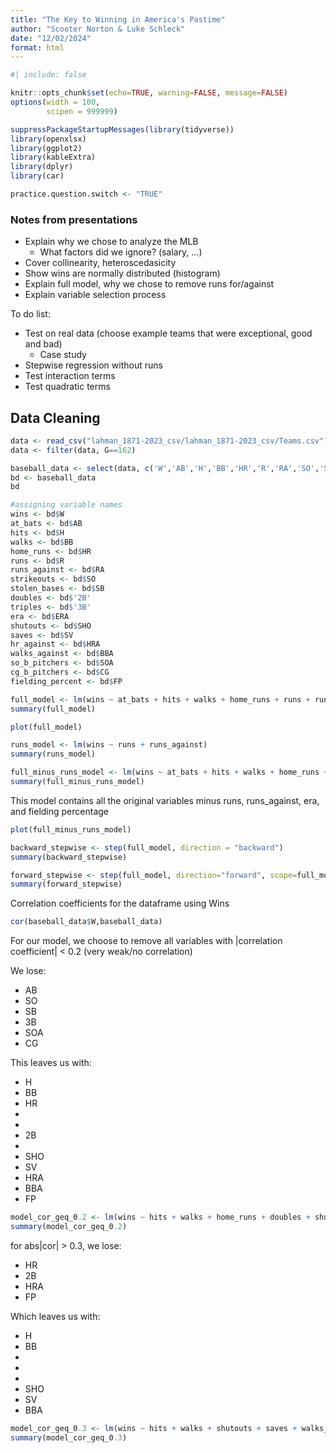 ```yaml
---
title: "The Key to Winning in America's Pastime"
author: "Scooter Norton & Luke Schleck"
date: "12/02/2024"
format: html
---
```


```r
#| include: false

knitr::opts_chunk$set(echo=TRUE, warning=FALSE, message=FALSE)
options(width = 100,
        scipen = 999999)

suppressPackageStartupMessages(library(tidyverse))
library(openxlsx)
library(ggplot2)
library(kableExtra)
library(dplyr)
library(car)

practice.question.switch <- "TRUE"
```

### Notes from presentations

* Explain why we chose to analyze the MLB
  * What factors did we ignore? (salary, ...)
* Cover collinearity, heteroscedasicity
* Show wins are normally distributed (histogram)
* Explain full model, why we chose to remove runs for/against
* Explain variable selection process

To do list:

* Test on real data (choose example teams that were exceptional, good and bad)
  * Case study
* Stepwise regression without runs
* Test interaction terms
* Test quadratic terms

## Data Cleaning
```r
data <- read_csv("lahman_1871-2023_csv/lahman_1871-2023_csv/Teams.csv")
data <- filter(data, G==162)

baseball_data <- select(data, c('W','AB','H','BB','HR','R','RA','SO','SB','2B','3B','ERA','SHO','SV','HRA','BBA','SOA','CG','FP'))
bd <- baseball_data
bd
```

```r
#assigning variable names
wins <- bd$W
at_bats <- bd$AB
hits <- bd$H
walks <- bd$BB
home_runs <- bd$HR
runs <- bd$R
runs_against <- bd$RA
strikeouts <- bd$SO
stolen_bases <- bd$SB
doubles <- bd$'2B'
triples <- bd$'3B'
era <- bd$ERA
shutouts <- bd$SHO
saves <- bd$SV
hr_against <- bd$HRA
walks_against <- bd$BBA
so_b_pitchers <- bd$SOA
cg_b_pitchers <- bd$CG
fielding_percent <- bd$FP

full_model <- lm(wins ~ at_bats + hits + walks + home_runs + runs + runs_against + strikeouts + stolen_bases + doubles + triples + era + shutouts + saves + hr_against + walks_against + so_b_pitchers + cg_b_pitchers + fielding_percent, data=bd)
summary(full_model)
```

```r
plot(full_model)
```


```r
runs_model <- lm(wins ~ runs + runs_against)
summary(runs_model)
```

```r
full_minus_runs_model <- lm(wins ~ at_bats + hits + walks + home_runs + strikeouts + stolen_bases + doubles + triples + shutouts + saves + hr_against + walks_against + so_b_pitchers + cg_b_pitchers, data=bd)
summary(full_minus_runs_model)
```

This model contains all the original variables minus runs, runs_against, era, and fielding percentage

```r
plot(full_minus_runs_model)
```


```r
backward_stepwise <- step(full_model, direction = "backward")
summary(backward_stepwise)
```


```r
forward_stepwise <- step(full_model, direction="forward", scope=full_model)
summary(forward_stepwise)
```

Correlation coefficients for the dataframe using Wins

```r
cor(baseball_data$W,baseball_data)
```
For our model, we choose to remove all variables with |correlation coefficient| < 0.2 (very weak/no correlation)

We lose:

* AB
* SO
* SB
* 3B
* SOA
* CG

This leaves us with:

* H
* BB
* HR
* \R
* \RA
* 2B
* \ERA
* SHO
* SV
* HRA
* BBA
* FP

```r
model_cor_geq_0.2 <- lm(wins ~ hits + walks + home_runs + doubles + shutouts + saves + hr_against + walks_against + fielding_percent, data=bd)
summary(model_cor_geq_0.2)
```

for abs|cor| > 0.3, we lose:

* HR
* 2B
* HRA
* FP

Which leaves us with:

* H
* BB
* \R
* \RA
* \ERA
* SHO
* SV
* BBA

```r
model_cor_geq_0.3 <- lm(wins ~ hits + walks + shutouts + saves + walks_against, data=bd)
summary(model_cor_geq_0.3)
```

```r

```

```r

```

```r

```

```r

```

```r

```



